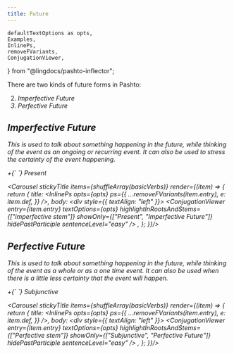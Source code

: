 ```yaml
---
title: Future
---
```


    defaultTextOptions as opts,
    Examples,
    InlinePs,
    removeFVariants,
    ConjugationViewer,
} from "@lingdocs/pashto-inflector";


There are two kinds of future forms in Pashto:

2. <i class="fas fa-video" /> Imperfective Future
1. <i class="fas fa-camera" /> Perfective Future

## Imperfective Future

This is used to talk about something happening in the future, while thinking of the event as an ongoing or recurring event. It can also be used to stress the certainty of the event happening. 

<div className="text-center">
    <img src={imperfectiveFuture} alt="" className="img-fluid" />
</div>

<Formula>
    <InlinePs opts={opts} ps={{ p: "به", f: "ba" }} /> +{` `}
    <Link to="/verbs/present-verbs/">Present</Link>
</Formula>

<Carousel stickyTitle items={shuffleArray(basicVerbs)} render={(item) => {
    return {
        title: <InlinePs opts={opts} ps={{
            ...removeFVariants(item.entry),
            e: item.def,
        }} />,
        body: <div style={{ textAlign: "left" }}>
            <ConjugationViewer
                entry={item.entry}
                textOptions={opts}
                highlightInRootsAndStems={["imperfective stem"]}
                showOnly={["Present", "Imperfective Future"]}
                hidePastParticiple
                sentenceLevel="easy"
            />
        </div>,
    };
}}/>

## Perfective Future

This is used to talk about something happening in the future, while thinking of the event *as a whole* or as a one time event. It can also be used when there is a little less certainty that the event will happen.

<div className="text-center">
    <img src={perfectiveFuture} alt="" className="img-fluid" />
</div>

<Formula>
    <InlinePs opts={opts} ps={{ p: "به", f: "ba" }} /> +{` `}
    <Link to="/verbs/subjunctive-verbs/">Subjunctive</Link>
</Formula>

<Carousel stickyTitle items={shuffleArray(basicVerbs)} render={(item) => {
    return {
        title: <InlinePs opts={opts} ps={{
            ...removeFVariants(item.entry),
            e: item.def,
        }} />,
        body: <div style={{ textAlign: "left" }}>
            <ConjugationViewer
                entry={item.entry}
                textOptions={opts}
                highlightInRootsAndStems={["Perfective stem"]}
                showOnly={["Subjunctive", "Perfective Future"]}
                hidePastParticiple
                sentenceLevel="easy"
            />
        </div>,
    };
}}/>
